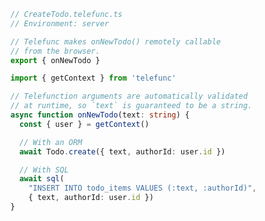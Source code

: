 ```ts
// CreateTodo.telefunc.ts
// Environment: server

// Telefunc makes onNewTodo() remotely callable
// from the browser.
export { onNewTodo }

import { getContext } from 'telefunc'

// Telefunction arguments are automatically validated
// at runtime, so `text` is guaranteed to be a string.
async function onNewTodo(text: string) {
  const { user } = getContext()

  // With an ORM
  await Todo.create({ text, authorId: user.id })

  // With SQL
  await sql(
    "INSERT INTO todo_items VALUES (:text, :authorId)",
    { text, authorId: user.id })
}
```
